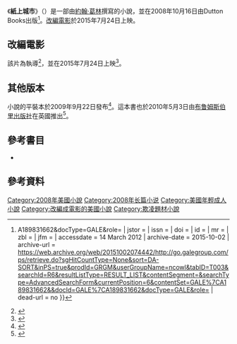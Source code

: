 {{Infobox book | <!-- See Wikipedia:WikiProject_Novels or Wikipedia:WikiProject_Books -->
| name         = 紙上城市
| author       = [[約翰·葛林|約翰·葛林]]
| country      = 美國
| language     = 英語
| translator   =
| cover_artist = 
| genre        = [[青年小說|青年]]、[[神秘小說|神秘]]
| publisher    = Dutton Books
| release_date = 2008年10月16日
| media_type   = 印刷品（精裝本、平裝本）
| pages        = 305
| isbn         = 978-0-525-47818-8
| congress     = PZ7.G8233 Pap 2008
| oclc         = 202483793
| preceded_by  =
| followed_by  =
}}
《'''紙上城市'''》（{{lang-en|''Paper Towns''}}）是一部由[[約翰·葛林|約翰·葛林]]撰寫的小說，並在2008年10月16日由Dutton Books出版<ref>{{cite journal | last = Siegel | first = Tatiana | authorlink =  | coauthors =  | title = Mandate, Mr.Mudd ready to roll ‘Paper’ | journal =  | volume =  | issue =  | pages =  | publisher =  | location =  | date = Oct 24, 2008 | url = http://go.galegroup.com/ps/retrieve.do?sgHitCountType=None&sort=DA-SORT&inPS=true&prodId=GRGM&userGroupName=ncowl&tabID=T003&searchId=R6&resultListType=RESULT_LIST&contentSegment=&searchType=AdvancedSearchForm&currentPosition=6&contentSet=GALE%7CA189831662&&docId=GALE{{!}}A189831662&docType=GALE&role= | jstor =  | issn =  | doi =  | id =  | mr =  | zbl =  | jfm =  | accessdate = 14 March 2012 | archive-date = 2015-10-02 | archive-url = https://web.archive.org/web/20151002074442/http://go.galegroup.com/ps/retrieve.do?sgHitCountType=None&sort=DA-SORT&inPS=true&prodId=GRGM&userGroupName=ncowl&tabID=T003&searchId=R6&resultListType=RESULT_LIST&contentSegment=&searchType=AdvancedSearchForm&currentPosition=6&contentSet=GALE%7CA189831662&&docId=GALE%7CA189831662&docType=GALE&role= | dead-url = no }}</ref>。[[紙上城市_(電影)|改編電影]]於2015年7月24日上映。

== 改編電影 ==
{{Main article|紙上城市 (電影)}}

該片為{{link-en|傑克·史崔爾|Jake Schreier}}執導<ref>{{cite web|url=https://twitter.com/realjohngreen/status/507559480750395392|title=EXCITING ANNOUNCEMENT: The Paper Towns movie will be directed by the brilliant @jakeschreier, who previously made "Robot and Frank."|publisher=twitter.com|author=John Green|date=September 4, 2014|accessdate=September 4, 2014|archive-date=2014-09-05|archive-url=https://web.archive.org/web/20140905170822/https://twitter.com/realjohngreen/status/507559480750395392|dead-url=no}}</ref>，並在2015年7月24日上映<ref>{{Cite web |url=https://www.youtube.com/watch?v=icIS9VfbzMw&feature=youtu.be |title=存档副本 |access-date=2017-03-04 |archive-date=2015-04-26 |archive-url=https://web.archive.org/web/20150426232858/https://www.youtube.com/watch?v=icIS9VfbzMw&feature=youtu.be |dead-url=no }}</ref>。

== 其他版本 ==
小說的平裝本於2009年9月22日發布<ref>{{cite web |url=http://www.amazon.com/Paper-Towns-John-Green/dp/014241493X/ref=sr_1_1 |title=Paper Towns (9780142414934): John Green: Books |last= |first= |date= |website=[[亞馬遜公司|Amazon.com]] |publisher= |accessdate=May 6, 2012 |archive-date=2021-02-13 |archive-url=https://web.archive.org/web/20210213102718/https://www.amazon.com/Paper-Towns-John-Green/dp/014241493X/ref=sr_1_1 |dead-url=no }}</ref>。這本書也於2010年5月3日由[[布鲁姆斯伯里出版社|布鲁姆斯伯里出版社]]在英國推出<ref>{{cite web |url=http://www.waterstones.com/waterstonesweb/products/john+green/paper+towns/6926250/ |title=Paper Towns (Book) by John Green (2010) |last1= |first1= |date= |website=[[水石書店|Waterstones]] |publisher= |accessdate=May 5, 2010 |archive-date=2014-12-09 |archive-url=https://web.archive.org/web/20141209150313/http://www.waterstones.com/waterstonesweb/products/john+green/paper+towns/6926250/ |dead-url=no }}</ref>。

== 參考書目 ==
* {{cite book|last1=Green|first1=John| authorlink = 約翰·葛林 | title=Paper Towns|date=2008|publisher=Penguin Group|location=New York, New York|isbn=978-0-14-241493-4|edition= Second}}

== 參考資料 ==
{{reflist|2}}

[[Category:2008年美國小說|Category:2008年美國小說]]
[[Category:2008年长篇小说|Category:2008年长篇小说]]
[[Category:美國年輕成人小說|Category:美國年輕成人小說]]
[[Category:改編成電影的美國小說|Category:改編成電影的美國小說]]
[[Category:欺凌題材小說|Category:欺凌題材小說]]